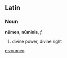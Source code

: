 ==Latin==
===Noun===
'''n&#363;men''', '''n&#363;minis''', ''f.''
# divine power, divine right

[[es:numen]]